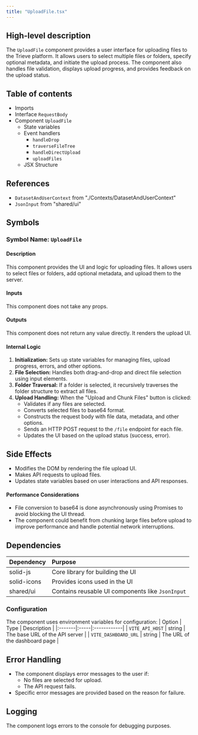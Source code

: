 ```yaml
---
title: "UploadFile.tsx"
---
```


## High-level description
The `UploadFile` component provides a user interface for uploading files to the Trieve platform. It allows users to select multiple files or folders, specify optional metadata, and initiate the upload process. The component also handles file validation, displays upload progress, and provides feedback on the upload status.

## Table of contents
- Imports
- Interface `RequestBody`
- Component `UploadFile`
  - State variables
  - Event handlers
    - `handleDrop`
    - `traverseFileTree`
    - `handleDirectUpload`
    - `uploadFiles`
  - JSX Structure

## References
- `DatasetAndUserContext` from "./Contexts/DatasetAndUserContext"
- `JsonInput` from "shared/ui"

## Symbols

### Symbol Name: `UploadFile`
#### Description
This component provides the UI and logic for uploading files. It allows users to select files or folders, add optional metadata, and upload them to the server.

#### Inputs
This component does not take any props.

#### Outputs
This component does not return any value directly. It renders the upload UI.

#### Internal Logic
1. **Initialization:** Sets up state variables for managing files, upload progress, errors, and other options.
2. **File Selection:** Handles both drag-and-drop and direct file selection using input elements.
3. **Folder Traversal:** If a folder is selected, it recursively traverses the folder structure to extract all files.
4. **Upload Handling:** When the "Upload and Chunk Files" button is clicked:
   - Validates if any files are selected.
   - Converts selected files to base64 format.
   - Constructs the request body with file data, metadata, and other options.
   - Sends an HTTP POST request to the `/file` endpoint for each file.
   - Updates the UI based on the upload status (success, error).

## Side Effects
- Modifies the DOM by rendering the file upload UI.
- Makes API requests to upload files.
- Updates state variables based on user interactions and API responses.

#### Performance Considerations
- File conversion to base64 is done asynchronously using Promises to avoid blocking the UI thread.
- The component could benefit from chunking large files before upload to improve performance and handle potential network interruptions.

## Dependencies
| Dependency | Purpose |
|:-----------|:--------|
| solid-js | Core library for building the UI |
| solid-icons | Provides icons used in the UI |
| shared/ui | Contains reusable UI components like `JsonInput` |

### Configuration
The component uses environment variables for configuration:
| Option | Type | Description |
|:-------|:-----|:------------|
| `VITE_API_HOST` | string | The base URL of the API server |
| `VITE_DASHBOARD_URL` | string | The URL of the dashboard page |

## Error Handling
- The component displays error messages to the user if:
  - No files are selected for upload.
  - The API request fails.
- Specific error messages are provided based on the reason for failure.

## Logging
The component logs errors to the console for debugging purposes.
